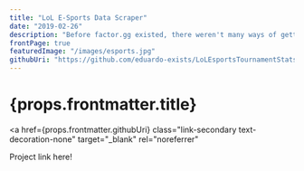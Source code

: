 ```yaml
---
title: "LoL E-Sports Data Scraper"
date: "2019-02-26"
description: "Before factor.gg existed, there weren't many ways of getting player data. This scraper aimed to help in that way by scraping data from the hidden lolesports API. This project took a bit of work to map out the API endpoints."
frontPage: true
featuredImage: "/images/esports.jpg"
githubUri: "https://github.com/eduardo-exists/LoLEsportsTournamentStatsScraper"
---
```


<h1>{props.frontmatter.title}</h1>

<a
  href={props.frontmatter.githubUri}
  class="link-secondary text-decoration-none"
  target="_blank"
  rel="noreferrer"
>
  Project link here!
</a>

